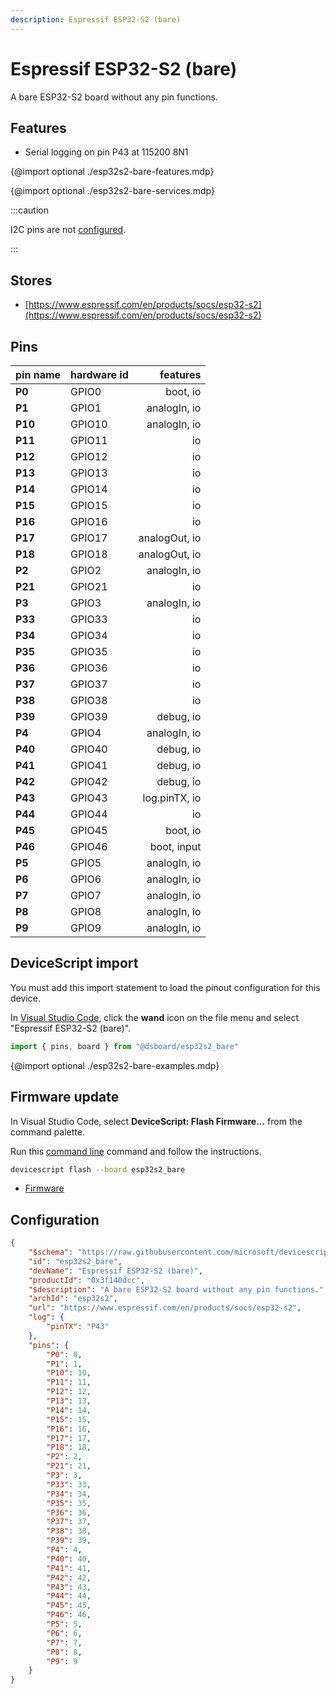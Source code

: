 ```yaml
---
description: Espressif ESP32-S2 (bare)
---
```

# Espressif ESP32-S2 (bare)


A bare ESP32-S2 board without any pin functions.


## Features

-  Serial logging on pin P43 at 115200 8N1

{@import optional ./esp32s2-bare-features.mdp}


{@import optional ./esp32s2-bare-services.mdp}


:::caution

I2C pins are not [configured](/developer/board-configuration).

:::


## Stores

-  [https://www.espressif.com/en/products/socs/esp32-s2](https://www.espressif.com/en/products/socs/esp32-s2)

## Pins

| pin name | hardware id | features |
|:---------|:------------|---------:|
| **P0** |  GPIO0 |  boot,  io |
| **P1** |  GPIO1 |  analogIn,  io |
| **P10** |  GPIO10 |  analogIn,  io |
| **P11** |  GPIO11 |  io |
| **P12** |  GPIO12 |  io |
| **P13** |  GPIO13 |  io |
| **P14** |  GPIO14 |  io |
| **P15** |  GPIO15 |  io |
| **P16** |  GPIO16 |  io |
| **P17** |  GPIO17 |  analogOut,  io |
| **P18** |  GPIO18 |  analogOut,  io |
| **P2** |  GPIO2 |  analogIn,  io |
| **P21** |  GPIO21 |  io |
| **P3** |  GPIO3 |  analogIn,  io |
| **P33** |  GPIO33 |  io |
| **P34** |  GPIO34 |  io |
| **P35** |  GPIO35 |  io |
| **P36** |  GPIO36 |  io |
| **P37** |  GPIO37 |  io |
| **P38** |  GPIO38 |  io |
| **P39** |  GPIO39 |  debug,  io |
| **P4** |  GPIO4 |  analogIn,  io |
| **P40** |  GPIO40 |  debug,  io |
| **P41** |  GPIO41 |  debug,  io |
| **P42** |  GPIO42 |  debug,  io |
| **P43** |  GPIO43 |  log.pinTX,  io |
| **P44** |  GPIO44 |  io |
| **P45** |  GPIO45 |  boot,  io |
| **P46** |  GPIO46 |  boot,  input |
| **P5** |  GPIO5 |  analogIn,  io |
| **P6** |  GPIO6 |  analogIn,  io |
| **P7** |  GPIO7 |  analogIn,  io |
| **P8** |  GPIO8 |  analogIn,  io |
| **P9** |  GPIO9 |  analogIn,  io |



## DeviceScript import


You must add this import statement to load 
the pinout configuration for this device.

In [Visual Studio Code](/getting-started/vscode),
click the **wand** icon on the file menu and 
select "Espressif ESP32-S2 (bare)".

```ts
import { pins, board } from "@dsboard/esp32s2_bare"
```

{@import optional ./esp32s2-bare-examples.mdp}

## Firmware update

In Visual Studio Code,
select **DeviceScript: Flash Firmware...** from the command palette.
        
Run this [command line](/api/cli) command and follow the instructions.

```bash
devicescript flash --board esp32s2_bare
```


- [Firmware](https://github.com/microsoft/devicescript-esp32/releases/latest/download/devicescript-esp32s2-esp32s2_bare-0x1000.bin)

## Configuration

```json title="esp32s2_bare.json"
{
    "$schema": "https://raw.githubusercontent.com/microsoft/devicescript-esp32/main/boards/esp32deviceconfig.schema.json",
    "id": "esp32s2_bare",
    "devName": "Espressif ESP32-S2 (bare)",
    "productId": "0x3f140dcc",
    "$description": "A bare ESP32-S2 board without any pin functions.",
    "archId": "esp32s2",
    "url": "https://www.espressif.com/en/products/socs/esp32-s2",
    "log": {
        "pinTX": "P43"
    },
    "pins": {
        "P0": 0,
        "P1": 1,
        "P10": 10,
        "P11": 11,
        "P12": 12,
        "P13": 13,
        "P14": 14,
        "P15": 15,
        "P16": 16,
        "P17": 17,
        "P18": 18,
        "P2": 2,
        "P21": 21,
        "P3": 3,
        "P33": 33,
        "P34": 34,
        "P35": 35,
        "P36": 36,
        "P37": 37,
        "P38": 38,
        "P39": 39,
        "P4": 4,
        "P40": 40,
        "P41": 41,
        "P42": 42,
        "P43": 43,
        "P44": 44,
        "P45": 45,
        "P46": 46,
        "P5": 5,
        "P6": 6,
        "P7": 7,
        "P8": 8,
        "P9": 9
    }
}
```
